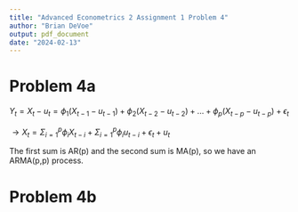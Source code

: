```yaml
---
title: "Advanced Econometrics 2 Assignment 1 Problem 4"
author: "Brian DeVoe"
output: pdf_document
date: "2024-02-13"
---
```



# Problem 4a

$Y_t = X_t - u_t = \phi_1(X_{t-1}-u_{t-1}) + \phi_2(X_{t-2} - u_{t-2}) + ... + \phi_p(X_{t-p}-u_{t-p}) + \epsilon_t$

$\rightarrow X_t = \Sigma_{i=1}^{p}\phi_iX_{t-i} + \Sigma_{i=1}^p\phi_iu_{t-i} + \epsilon_t + u_t$

The first sum is AR(p) and the second sum is MA(p), so we have an ARMA(p,p) process.

# Problem 4b
